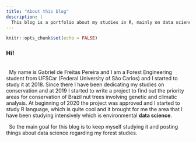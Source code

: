 ```yaml
---
title: "About this blog"
description: |
  This blog is a portfolio about my studies in R, mainly on data science.
---
```


```r
knitr::opts_chunk$set(echo = FALSE)
```

### Hi!
\   
\  
My name is Gabriel de Freitas Pereira and I am a Forest Engineering student from UFSCar (Federal University of São Carlos) and I started to 
study it at 2018. Since there I have been dedicating my studies on conservation and at 2019 I started to write a project to find out the priority areas for conservation of Brazil nut trees involving genetic and climatic analysis. At beginning of 2020 the project was approved and I started to study R language, which is quite cool and it brought for me the area that I have been studying intensively which is environmental __data science__.

\ 
So the main goal for this blog is to keep myself studying it and posting things about data science regarding my forest studies.   

 
